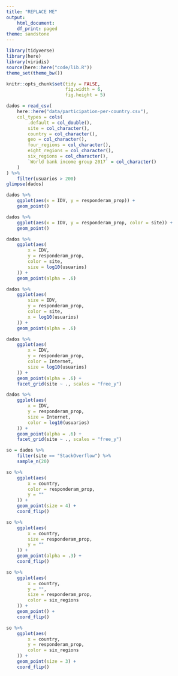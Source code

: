 ```yaml
---
title: "REPLACE ME"
output:
    html_document:
    df_print: paged
theme: sandstone
---
```


```r
library(tidyverse)
library(here)
library(viridis)
source(here::here("code/lib.R"))
theme_set(theme_bw())

knitr::opts_chunk$set(tidy = FALSE,
                      fig.width = 6,
                      fig.height = 5)
```

```r
dados = read_csv(
    here::here("data/participation-per-country.csv"),
    col_types = cols(
        .default = col_double(),
        site = col_character(),
        country = col_character(),
        geo = col_character(),
        four_regions = col_character(),
        eight_regions = col_character(),
        six_regions = col_character(),
        `World bank income group 2017` = col_character()
    )
) %>% 
    filter(usuarios > 200)
glimpse(dados)
```

```r
dados %>% 
    ggplot(aes(x = IDV, y = responderam_prop)) + 
    geom_point()
```


```r
dados %>% 
    ggplot(aes(x = IDV, y = responderam_prop, color = site)) + 
    geom_point()
```

```r
dados %>%
    ggplot(aes(
        x = IDV,
        y = responderam_prop,
        color = site,
        size = log10(usuarios)
    )) +
    geom_point(alpha = .6)

dados %>%
    ggplot(aes(
        size = IDV,
        y = responderam_prop,
        color = site,
        x = log10(usuarios)
    )) +
    geom_point(alpha = .6)
```

```r
dados %>%
    ggplot(aes(
        x = IDV,
        y = responderam_prop,
        color = Internet,
        size = log10(usuarios)
    )) +
    geom_point(alpha = .6) + 
    facet_grid(site ~ ., scales = "free_y")

dados %>%
    ggplot(aes(
        x = IDV,
        y = responderam_prop,
        size = Internet,
        color = log10(usuarios)
    )) +
    geom_point(alpha = .6) + 
    facet_grid(site ~ ., scales = "free_y")
```

```r
so = dados %>% 
    filter(site == "StackOverflow") %>% 
    sample_n(20)

so %>%
    ggplot(aes(
        x = country,
        color = responderam_prop,
        y = ""
    )) +
    geom_point(size = 4) + 
    coord_flip()

so %>%
    ggplot(aes(
        x = country,
        size = responderam_prop,
        y = ""
    )) +
    geom_point(alpha = .3) + 
    coord_flip()
```

```r
so %>%
    ggplot(aes(
        x = country,
        y = "",
        size = responderam_prop,
        color = six_regions
    )) +
    geom_point() + 
    coord_flip()
```

```r
so %>%
    ggplot(aes(
        x = country,
        y = responderam_prop,
        color = six_regions
    )) +
    geom_point(size = 3) + 
    coord_flip()
```

